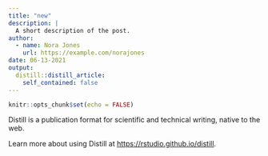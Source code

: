 ```yaml
---
title: "new"
description: |
  A short description of the post.
author:
  - name: Nora Jones
    url: https://example.com/norajones
date: 06-13-2021
output:
  distill::distill_article:
    self_contained: false
---
```



```r
knitr::opts_chunk$set(echo = FALSE)
```

Distill is a publication format for scientific and technical writing, native to the web.

Learn more about using Distill at <https://rstudio.github.io/distill>.


